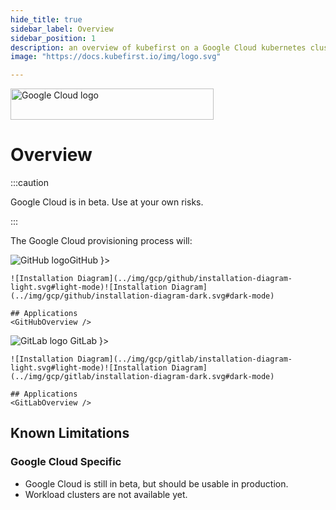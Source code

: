 ```yaml
---
hide_title: true
sidebar_label: Overview
sidebar_position: 1
description: an overview of kubefirst on a Google Cloud kubernetes cluster
image: "https://docs.kubefirst.io/img/logo.svg"

---
```


<div
  style={{
    display: 'flex',
    justifyContent: 'flex-end',
    alignItems: 'center',
  }}
>
  <div>
    <img src={config.GCP_LOGO_URL} height="50" width="325" alt="Google Cloud logo" />
  </div>
</div>

# Overview

:::caution

Google Cloud is in beta. Use at your own risks.

:::

The Google Cloud provisioning process will:
<CommonProvisionProcess firstitem="Create a Kubernetes management cluster in Google Cloud."/>

<Tabs groupId="git_provider" defaultValue="github" queryString>
  <TabItem attributes={{ className: styles.github }} value="github" label={ <div className="git-tab"><img src="https://assets.kubefirst.com/console/github.svg" alt="GitHub logo" /><span>GitHub</span></div> }>

    ![Installation Diagram](../img/gcp/github/installation-diagram-light.svg#light-mode)![Installation Diagram](../img/gcp/github/installation-diagram-dark.svg#dark-mode)

    ## Applications
    <GitHubOverview />

  </TabItem>
  <TabItem value="gitlab" attributes={{ className: styles.gitlab }} label={ <div className="git-tab"> <img src="https://assets.kubefirst.com/console/gitlab.svg" alt="GitLab logo" /> <span>GitLab</span></div> }>

    ![Installation Diagram](../img/gcp/gitlab/installation-diagram-light.svg#light-mode)![Installation Diagram](../img/gcp/gitlab/installation-diagram-dark.svg#dark-mode)

    ## Applications
    <GitLabOverview />
  </TabItem>
</Tabs>

## Known Limitations

<KnownLimitations />

### Google Cloud Specific

- Google Cloud is still in beta, but should be usable in production.
- Workload clusters are not available yet.
